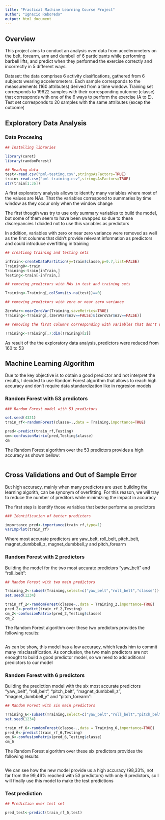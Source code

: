 ```yaml
---
title: "Practical Machine Learning Course Project"
author: "Ignacio Reboredo"
output: html_document
---
```

## Overview

This project aims to conduct an analysis over data from accelerometers on the belt, forearm, arm and dumbell of 6 participants while performing barbell lifts, and predict when they performed the exercise correctly and incorrectly in 5 different ways.

Dataset: the data comprises 6 activity clasifications, gathered from 6 subjects wearing accelerometers. Each sample corresponds to the meassurements (160 attributes) derived from a time window. Training set corresponds to 19622 samples with their corresponding outcome (classe) that corresponds with one of the 6 ways to perform the exercise (A to E). Test set corresponds to 20 samples with the same attributes (excep the outcome)

## Exploratory Data Analysis

### Data Procesing

```r

## Installing libraries

library(caret)
library(randomForest)

```

```r

## Reading data
test<-read.csv("pml-testing.csv",stringsAsFactors=TRUE)
train<-read.csv("pml-training.csv",stringsAsFactors=TRUE)
str(train[1:36])

```

A first exploratory analysis allows to identify many variables where most of the values are NAs. That the variables correspond to summaries by time window as they occur only when the window change 

The first thougth was try to use only summary variables to build the model, but some of them seem to have been swapped so due to these discrepancies I dicided not to use this variables as predictors

In addition, variables with zero or near zero variance were removed as well as the first columns that didn't provide relevant information as predictors and could introduce overfitting in training


```r

## creationg training and testing sets

inTrain<-createDataPartition(y=train$classe,p=0.7,list=FALSE)
Training0<-train
Training<-train[inTrain,]
Testing<-train[-inTrain,]

## removing predictors with NAs in test and training sets

Training<-Training[,colSums(is.na(test))==0]

## removing predictors with zero or near zero variance 

ZeroVar<-nearZeroVar(Training,saveMetrics=TRUE)
Training<-Training[,(ZeroVar$nzv==FALSE)&(ZeroVar$nzv==FALSE)]

## removing the first columns corresponding with variables that don't work as predictors and can induce overfitting X (numer of sample), time stamp vars and num window

Training<-Training[,7:dim(Training)[2]]

```

As result of the the exploratory data analysis, predictors were reduced from 160 to 53

## Machine Learning Algorithm

Due to the key objective is to obtain a good predictor and not interpret the results, I decided to use Random Forest algorithm that allows to reach high accuracy and don't require data standardization like in regresion models

### Random Forest with 53 predictors

```r

### Random Forest model with 53 predictors

set.seed(4321)
train_rf<-randomForest(classe~.,data = Training,importance=TRUE)

pred<-predict(train_rf,Testing)
cm<-confusionMatrix(pred,Testing$classe)
cm

```

The Random Forest algorithm over the 53 predictors provides a high accuracy as shown bellow:

```r
```

## Cross Validations and Out of Sample Error

But high accuracy, mainly when many predictors are used building the learning algorith, can be synonym of overfitting. For this reason, we will tray to reduce the number of preditors while minimizing the impact in accuracy

The first step is identify those variables that better performe as predictors


```r

### Identification of better predictors

importance_pred<-importance(train_rf,type=1)
varImpPlot(train_rf)

```

Where most accurate predictors are yaw_belt, roll_belt, pitch_belt, magnet_dumbbell_z, magnet_dumbbell_y and pitch_forearm 

### Random Forest with 2 predictors

Building the model for the two most accurate predictors "yaw_belt" and "roll_belt":

```r

## Random Forest with two main predictors

Training_2<-subset(Training,select=c("yaw_belt","roll_belt","classe"))
set.seed(1234)

train_rf_2<-randomForest(classe~.,data = Training_2,importance=TRUE)
pred_2<-predict(train_rf_2,Testing)
cm_2<-confusionMatrix(pred_2,Testing$classe)
cm_2

```

The Random Forest algorithm over these two predictors provides the following results:

```r
```

As can be show, this model has a low accuracy, which leads him to commit many misclassification. As conclusion, the two main predictors are not enought to build a good predictor model, so we need to add aditional predictors to our model

### Random Forest with 6 predictors

Building the prediction model with the six most accurate predictors "yaw_belt", "roll_belt", "pitch_belt", "magnet_dumbbell_z", "magnet_dumbbell_y" and "pitch_forearm":

```r

## Random Forest with six main predictors

Training_6<-subset(Training,select=c("yaw_belt","roll_belt","pitch_belt","magnet_dumbbell_z","magnet_dumbbell_y","pitch_forearm","classe"))
set.seed(1234)

train_rf_6<-randomForest(classe~.,data = Training_6,importance=TRUE)
pred_6<-predict(train_rf_6,Testing)
cm_6<-confusionMatrix(pred_6,Testing$classe)
cm_6

```

The Random Forest algorithm over these six predictors provides the following results:

```r
```

We can see how the new model provide us a high accuracy (98,33%, not far from the 99,46% reached with 53 predictors) with only 6 predictors, so I will finally use this model to make the test predictions

### Test prediction

```r

## Prediction over test set

pred_test<-predict(train_rf_6,test)


```
